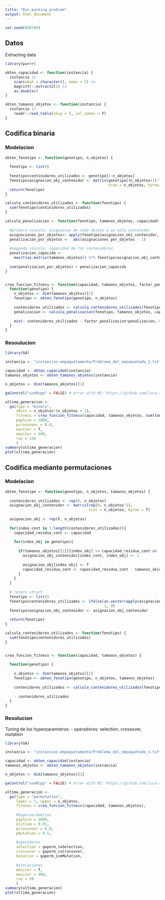 ```yaml
---
title: "Bin packing problem"
output: html_document
---
```


```r
set.seed(050700)
```

## Datos
Extracting data
```r
library(purrr)

obten_capacidad <- function(instancia) {
  instancia |> 
    scan(what = character(), nmax = 2) |> 
    magrittr::extract2(2) |> 
    as.double()
}

obten_tamanos_objetos <- function(instancia) {
  instancia |> 
    readr::read_table(skip = 5, col_names = F)
}
```

## Codifica binaria

### Modelacion
```r
obten_fenotipo <- function(genotipo, n_objetos) {
  
  fenotipo <- list()
  
  fenotipo$continidores_utilizados <- genotipo[1:n_objetos]
  fenotipo$asignacion_obj_contenidor <- matrix(genotipo[(n_objetos+1):length(genotipo)],
                                               nrow = n_objetos, byrow = T)
  return(fenotipo)
}

calcula_contenidores_utilizados <- function(fenotipo) {
  sum(fenotipo$continidores_utilizados)
}

calcula_penalizacion <- function(fenotipo, tamanos_objetos, capacidad) {
  
  #primero vinculo: asignacion de cada objeto a un solo contenidor
  asignaciones_por_objetos<- apply(fenotipo$asignacion_obj_contenidor, MARGIN = 1, sum)
  penalizacion_por_objetos <-  abs(asignaciones_por_objetos - 1)
  
  #segundo vinculo: capacidad de los contenidores
  penalizacion_capacida <- 
    max(t(as.matrix(tamanos_objetos)) %*% fenotipo$asignacion_obj_contenidor - capacidad*fenotipo$continidores_utilizados,0)
 
  sum(penalizacion_por_objetos) + penalizacion_capacida
}


crea_funcion_fitness <- function(capacidad, tamanos_objetos, factor_penalizacion) {
  function(genotipo) {
    n_objetos <- dim(tamanos_objetos)[1]
    fenotipo <- obten_fenotipo(genotipo, n_objetos)
    
    contenidores_utilizados <- calcula_contenidores_utilizados(fenotipo)
    penalizacion <- calcula_penalizacion(fenotipo, tamanos_objetos, capacidad)
    
    min(- contenidores_utilizados - factor_penalizacion*penalizacion, 0)
  }
}
```

### Resoulucion
```r
library(GA)

instancia <- "instancias-empaquetamento/Problema_del_empaquetado_1.txt"

capacidad <- obten_capacidad(instancia)
tamanos_objetos <- obten_tamanos_objetos(instancia)

n_objetos <- dim(tamanos_objetos)[1]

gaControl("useRcpp" = FALSE) # error with M2: https://github.com/luca-scr/GA/issues/52

ultima_generacion <-
  ga(type = "binary", 
     nBits = n_objetos*(n_objetos + 1),
     fitness = crea_funcion_fitness(capacidad, tamanos_objetos, sum(tamanos_objetos)/10),
     popSize = 1000,
     pcrossover = 0.8,
     monitor = T,
     maxiter = 400,
     run = 150
     )
summary(ultima_generacion)
plot(ultima_generacion)
```

## Codifica mediante permutaciones
### Modelacion 
```r
obten_fenotipo <- function(genotipo, n_objetos, tamanos_objetos) {
  
  contenidores_utilizados <- rep(0, n_objetos)
  asignacion_obj_contenidor <- matrix(rep(0, n_objetos^2),
                                      ncol = n_objetos, byrow = T)
  
  asignacion_obj <- rep(F, n_objetos)
  
  for(index_cont in 1:length(contenidores_utilizados)){
    capacidad_residua_cont <- capacidad
    
    for(index_obj in genotipo){
      
      if(tamanos_objetos[[1]][index_obj] <= capacidad_residua_cont && !asignacion_obj[index_obj]){
        asignacion_obj_contenidor[index_cont, index_obj] <- 1
        
        asignacion_obj[index_obj] <- T
        capacidad_residua_cont <- capacidad_residua_cont - tamanos_objetos[[1]][index_obj]
      }
    }
  }
  
  # return struct
  fenotipo <- list()
  fenotipo$contenidores_utilizados <- ifelse(as.vector(apply(asignacion_obj_contenidor, MARGIN = 1, sum)) > 0, 
                                             1, 0)
  fenotipo$asignacion_obj_contenidor <- asignacion_obj_contenidor
  
  return(fenotipo)
}

calcula_contenidores_utilizados <- function(fenotipo) {
  sum(fenotipo$contenidores_utilizados)
}


crea_funcion_fitness <- function(capacidad, tamanos_objetos) {
  
  function(genotipo) {
    
    n_objetos <- dim(tamanos_objetos)[1]
    fenotipo <- obten_fenotipo(genotipo, n_objetos, tamanos_objetos)
    
    contenidores_utilizados <- calcula_contenidores_utilizados(fenotipo)
    
    - contenidores_utilizados
  }
}
```

### Resolucion

Tuning de los hyperparametros:
- operadores: selection, crossover, mutation
```r
library(GA)

instancia <- "instancias-empaquetamento/Problema_del_empaquetado_1.txt"

capacidad <- obten_capacidad(instancia)
tamanos_objetos <- obten_tamanos_objetos(instancia)

n_objetos <- dim(tamanos_objetos)[1]

gaControl("useRcpp" = FALSE) # error with M2: https://github.com/luca-scr/GA/issues/52

ultima_generacion <-
  ga(type = "permutation", 
     lower = 1, upper = n_objetos,
     fitness = crea_funcion_fitness(capacidad, tamanos_objetos),
     
     #hyperparametros
     popSize = 1000,
     elitism = 0.01,
     pcrossover = 0.8,
     pmutation = 0.5,
     
     #operadores
     selection = gaperm_rwSelection,
     crossover = gaperm_cxCrossover,
     mutation = gaperm_ismMutation,
     
     #iteraciones
     monitor = T,
     maxiter = 400,
     run = 50
     )
summary(ultima_generacion)
plot(ultima_generacion)
```
